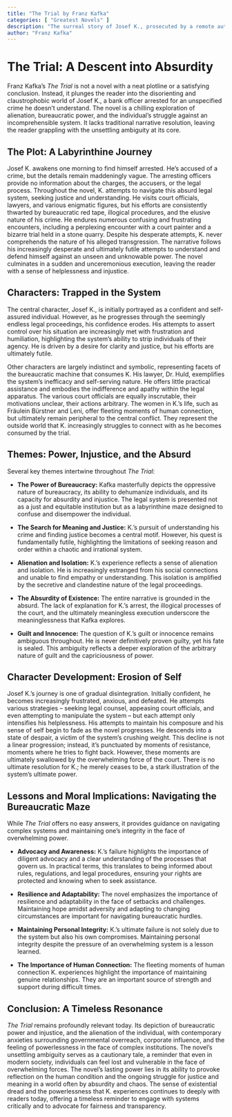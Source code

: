 ```yaml
---
title: "The Trial by Franz Kafka"
categories: [ "Greatest Novels" ]
description: "The surreal story of Josef K., prosecuted by a remote authority without knowing his crime."
author: "Franz Kafka"
---
```

# The Trial: A Descent into Absurdity

Franz Kafka's *The Trial* is not a novel with a neat plotline or a satisfying conclusion. Instead, it plunges the reader into the disorienting and claustrophobic world of Josef K., a bank officer arrested for an unspecified crime he doesn't understand.  The novel is a chilling exploration of alienation, bureaucratic power, and the individual's struggle against an incomprehensible system.  It lacks traditional narrative resolution, leaving the reader grappling with the unsettling ambiguity at its core.

## The Plot: A Labyrinthine Journey

Josef K. awakens one morning to find himself arrested. He's accused of a crime, but the details remain maddeningly vague. The arresting officers provide no information about the charges, the accusers, or the legal process. Throughout the novel, K. attempts to navigate this absurd legal system, seeking justice and understanding. He visits court officials, lawyers, and various enigmatic figures, but his efforts are consistently thwarted by bureaucratic red tape, illogical procedures, and the elusive nature of his crime. He endures numerous confusing and frustrating encounters, including a perplexing encounter with a court painter and a bizarre trial held in a stone quarry. Despite his desperate attempts, K. never comprehends the nature of his alleged transgression. The narrative follows his increasingly desperate and ultimately futile attempts to understand and defend himself against an unseen and unknowable power. The novel culminates in a sudden and unceremonious execution, leaving the reader with a sense of helplessness and injustice.

## Characters: Trapped in the System

The central character, Josef K., is initially portrayed as a confident and self-assured individual. However, as he progresses through the seemingly endless legal proceedings, his confidence erodes.  His attempts to assert control over his situation are increasingly met with frustration and humiliation, highlighting the system's ability to strip individuals of their agency. He is driven by a desire for clarity and justice, but his efforts are ultimately futile.

Other characters are largely indistinct and symbolic, representing facets of the bureaucratic machine that consumes K.  His lawyer, Dr. Huld, exemplifies the system's inefficacy and self-serving nature. He offers little practical assistance and embodies the indifference and apathy within the legal apparatus.  The various court officials are equally inscrutable, their motivations unclear, their actions arbitrary.  The women in K.'s life, such as Fräulein Bürstner and Leni, offer fleeting moments of human connection, but ultimately remain peripheral to the central conflict.  They represent the outside world that K. increasingly struggles to connect with as he becomes consumed by the trial.


## Themes: Power, Injustice, and the Absurd

Several key themes intertwine throughout *The Trial*:

* **The Power of Bureaucracy:** Kafka masterfully depicts the oppressive nature of bureaucracy, its ability to dehumanize individuals, and its capacity for absurdity and injustice. The legal system is presented not as a just and equitable institution but as a labyrinthine maze designed to confuse and disempower the individual.

* **The Search for Meaning and Justice:** K.'s pursuit of understanding his crime and finding justice becomes a central motif. However, his quest is fundamentally futile, highlighting the limitations of seeking reason and order within a chaotic and irrational system.

* **Alienation and Isolation:** K.'s experience reflects a sense of alienation and isolation. He is increasingly estranged from his social connections and unable to find empathy or understanding. This isolation is amplified by the secretive and clandestine nature of the legal proceedings.

* **The Absurdity of Existence:** The entire narrative is grounded in the absurd. The lack of explanation for K.'s arrest, the illogical processes of the court, and the ultimately meaningless execution underscore the meaninglessness that Kafka explores.

* **Guilt and Innocence:**  The question of K.'s guilt or innocence remains ambiguous throughout.  He is never definitively proven guilty, yet his fate is sealed.  This ambiguity reflects a deeper exploration of the arbitrary nature of guilt and the capriciousness of power.


## Character Development: Erosion of Self

Josef K.'s journey is one of gradual disintegration.  Initially confident, he becomes increasingly frustrated, anxious, and defeated. He attempts various strategies – seeking legal counsel, appeasing court officials, and even attempting to manipulate the system – but each attempt only intensifies his helplessness. His attempts to maintain his composure and his sense of self begin to fade as the novel progresses.  He descends into a state of despair, a victim of the system's crushing weight.  This decline is not a linear progression; instead, it's punctuated by moments of resistance, moments where he tries to fight back. However, these moments are ultimately swallowed by the overwhelming force of the court. There is no ultimate resolution for K.; he merely ceases to be, a stark illustration of the system's ultimate power.


## Lessons and Moral Implications: Navigating the Bureaucratic Maze

While *The Trial* offers no easy answers, it provides guidance on navigating complex systems and maintaining one's integrity in the face of overwhelming power.

* **Advocacy and Awareness:** K.'s failure highlights the importance of diligent advocacy and a clear understanding of the processes that govern us.  In practical terms, this translates to being informed about rules, regulations, and legal procedures, ensuring your rights are protected and knowing when to seek assistance.

* **Resilience and Adaptability:** The novel emphasizes the importance of resilience and adaptability in the face of setbacks and challenges. Maintaining hope amidst adversity and adapting to changing circumstances are important for navigating bureaucratic hurdles.

* **Maintaining Personal Integrity:** K.'s ultimate failure is not solely due to the system but also his own compromises. Maintaining personal integrity despite the pressure of an overwhelming system is a lesson learned.

* **The Importance of Human Connection:**  The fleeting moments of human connection K. experiences highlight the importance of maintaining genuine relationships.  They are an important source of strength and support during difficult times.


## Conclusion: A Timeless Resonance

*The Trial* remains profoundly relevant today. Its depiction of bureaucratic power and injustice, and the alienation of the individual,  with contemporary anxieties surrounding governmental overreach, corporate influence, and the feeling of powerlessness in the face of complex institutions. The novel’s unsettling ambiguity serves as a cautionary tale, a reminder that even in modern society, individuals can feel lost and vulnerable in the face of overwhelming forces. The novel’s lasting power lies in its ability to provoke reflection on the human condition and the ongoing struggle for justice and meaning in a world often by absurdity and chaos. The sense of existential dread and the powerlessness that K. experiences continues to deeply with readers today, offering a timeless reminder to engage with systems critically and to advocate for fairness and transparency.

